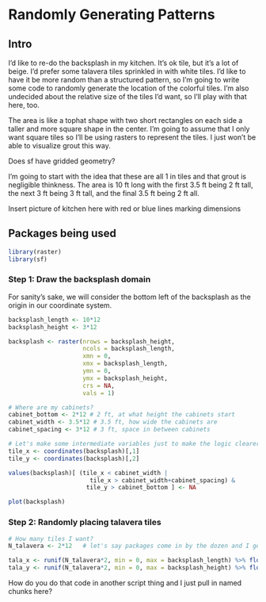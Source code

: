 # Randomly Generating Patterns  {#randomPatterns}

## Intro

I'd like to re-do the backsplash in my kitchen. It's ok tile, but it's a lot of beige. I'd prefer some talavera tiles sprinkled in with white tiles. I'd like to have it be more random than a structured pattern, so I'm going to write some code to randomly generate the location of the colorful tiles. I'm also undecided about the relative size of the tiles I'd want, so I'll play with that here, too. 

The area is like a tophat shape with two short rectangles on each side a taller and more square shape in the center. I'm going to assume that I only want square tiles so I'll be using rasters to represent the tiles. I just won't be able to visualize grout this way.

Does sf have gridded geometry?

I'm going to start with the idea that these are all 1 in tiles and that grout is negligible thinkness. The area is 10 ft long with the first 3.5 ft being 2 ft tall, the next 3 ft being 3 ft tall, and the final 3.5 ft being 2 ft all.

Insert picture of kitchen here with red or blue lines marking dimensions

## Packages being used

```r
library(raster)
library(sf)
```

### Step 1: Draw the backsplash domain

For sanity's sake, we will consider the bottom left of the backsplash as the origin in our coordinate system.

```r

backsplash_length <- 10*12
backsplash_height <- 3*12

backsplash <- raster(nrows = backsplash_height, 
                     ncols = backsplash_length, 
                     xmn = 0,
                     xmx = backsplash_length,
                     ymn = 0,
                     ymx = backsplash_height,
                     crs = NA,
                     vals = 1) 

# Where are my cabinets?
cabinet_bottom <- 2*12 # 2 ft, at what height the cabinets start
cabinet_width <- 3.5*12 # 3.5 ft, how wide the cabinets are
cabinet_spacing <- 3*12 # 3 ft, space in between cabinets

# Let's make some intermediate variables just to make the logic clearer
tile_x <- coordinates(backsplash)[,1]
tile_y <- coordinates(backsplash)[,2]

values(backsplash)[ (tile_x < cabinet_width | 
                       tile_x > cabinet_width+cabinet_spacing) & 
                      tile_y > cabinet_bottom ] <- NA

plot(backsplash)
```

### Step 2: Randomly placing talavera tiles

```r
# How many tiles I want?
N_talavera <- 2*12   # let's say packages come in by the dozen and I get two

tala_x <- runif(N_talavera*2, min = 0, max = backsplash_length) %>% floor()
tala_y <- runif(N_talavera*2, min = 0, max = backsplash_height) %>% floor()


```


 How do you do that code in another script thing and I just pull in named chunks here?